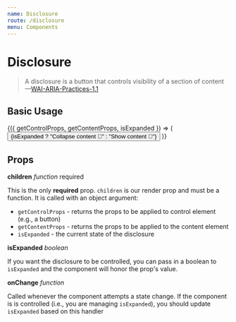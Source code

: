 ```yaml
---
name: Disclosure
route: /disclosure
menu: Components
---
```



# Disclosure

> A disclosure is a button that controls visibility of a section of content
—[WAI-ARIA-Practices-1.1](https://www.w3.org/TR/wai-aria-practices-1.1/#disclosure)

## Basic Usage

<Playground>
  <Disclosure>
    {({ getControlProps, getContentProps, isExpanded }) => (
      <React.Fragment>
        <button {...getControlProps()}>
          {isExpanded ? "Collapse content 🙈" : "Show content 👀"}
        </button>
        <p {...getContentProps()} hidden={!isExpanded}>
          Here is your content 😎
        </p>
      </React.Fragment>
    )}
  </Disclosure>
</Playground>

## Props

**children** *function* required

This is the only **required** prop. `children` is our render prop and must be a
function. It is called with an object argument:

- `getControlProps` - returns the props to be applied to control element 
  (e.g., a button)
- `getContentProps` - returns the props to be applied to the content element
- `isExpanded` - the current state of the disclosure

**isExpanded** *boolean*

If you want the disclosure to be controlled, you can pass in a boolean to 
`isExpanded` and the component will honor the prop's value.

**onChange** *function*

Called whenever the component attempts a state change. If the component is
is controlled (i.e., you are managing `isExpanded`), you should update 
`isExpanded` based on this handler
